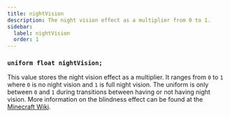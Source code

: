```yaml
---
title: nightVision
description: The night vision effect as a multiplier from 0 to 1.
sidebar:
  label: nightVision
  order: 1
---
```


### `uniform float nightVision;`

This value stores the night vision effect as a multiplier. It ranges from `0` to `1` where `0` is no night vision and `1` is full night vision. The uniform is only between `0` and `1` during transitions between having or not having night vision. More information on the blindness effect can be found at the [Minecraft Wiki](https://minecraft.wiki/w/Night_Vision).